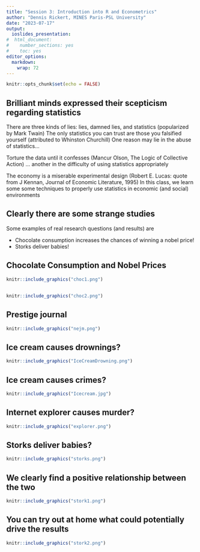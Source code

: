 ```yaml
---
title: "Session 3: Introduction into R and Econometrics"
author: "Dennis Rickert, MINES Paris-PSL University"
date: "2023-07-17"
output: 
  ioslides_presentation: 
#  html_document: 
#    number_sections: yes
#    toc: yes
editor_options: 
  markdown: 
    wrap: 72
---
```


```r
knitr::opts_chunk$set(echo = FALSE)
```


## Brilliant minds expressed their scepticism regarding statistics

There are three kinds of lies: lies, damned lies, and statistics (popularized by Mark Twain)
The only statistics you can trust are those you falsified yourself (attributed to Whinston Churchill)
One reason may lie in the abuse of statistics...

Torture the data until it confesses (Mancur Olson, The Logic of Collective Action)
... another in the difficulty of using statistics appropriately

The economy is a miserable experimental design (Robert E. Lucas: quote from J Kennan, Journal of Economic Literature, 1995)
In this class, we learn some some techniques to properly use statistics in economic (and social) environments

## Clearly there are some strange studies

Some examples of real research questions (and results) are

- Chocolate consumption increases the chances of winning a nobel price!
- Storks deliver babies!

## Chocolate Consumption and Nobel Prices
```r
knitr::include_graphics("choc1.png")
```

## 
```r
knitr::include_graphics("choc2.png")
```

## Prestige journal 
```r
knitr::include_graphics("nejm.png")
```

## Ice cream causes drownings?
```r
knitr::include_graphics("IceCreamDrowning.png")
```

## Ice cream causes crimes?
```r
knitr::include_graphics("Icecream.jpg")
```


## Internet explorer causes murder?
```r
knitr::include_graphics("explorer.png")
```

## Storks deliver babies?
```r
knitr::include_graphics("storks.png")
```

## We clearly find a positive relationship between the two
```r
knitr::include_graphics("stork1.png")
```

## You can try out at home what could potentially drive the results 
```r
knitr::include_graphics("stork2.png")
```

